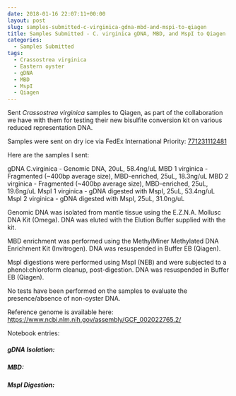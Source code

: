```yaml
---
date: 2018-01-16 22:07:11+00:00
layout: post
slug: samples-submitted-c-virginica-gdna-mbd-and-mspi-to-qiagen
title: Samples Submitted - C. virginica gDNA, MBD, and MspI to Qiagen
categories:
  - Samples Submitted
tags:
  - Crassostrea virginica
  - Eastern oyster
  - gDNA
  - MBD
  - MspI
  - Qiagen
---
```


Sent _Crassostrea virginica_ samples to Qiagen, as part of the collaboration we have with them for testing their new bisulfite conversion kit on various reduced representation DNA.

Samples were sent on dry ice via FedEx International Priority: [771231112481](https://www.fedex.com/apps/fedextrack/?action=track&tracknumbers=771231112481&clienttype=ivother)

Here are the samples I sent:

gDNA C.virginica - Genomic DNA, 20uL, 58.4ng/uL
MBD 1 virginica - Fragmented (~400bp average size), MBD-enriched, 25uL, 18.3ng/uL
MBD 2 virginica - Fragmented (~400bp average size), MBD-enriched, 25uL, 19.6ng/uL
MspI 1  virginica - gDNA digested with MspI, 25uL, 53.4ng/uL
MspI 2 virginica - gDNA digested with MspI, 25uL, 31.0ng/uL

Genomic DNA was isolated from mantle tissue using the E.Z.N.A. Mollusc DNA Kit (Omega). DNA was eluted with the Elution Buffer supplied with the kit.

MBD enrichment was performed using the MethylMiner Methylated DNA Enrichment Kit (Invitrogen). DNA was resuspended in Buffer EB (Qiagen).

MspI digestions were performed using MspI (NEB) and were subjected to a phenol:chloroform cleanup, post-digestion. DNA was resuspended in Buffer EB (Qiagen).

No tests have been performed on the samples to evaluate the presence/absence of non-oyster DNA.

Reference genome is available here: [https://www.ncbi.nlm.nih.gov/assembly/GCF_002022765.2/](https://www.ncbi.nlm.nih.gov/assembly/GCF_002022765.2/)

Notebook entries:



##### gDNA Isolation:






##### MBD:






##### MspI Digestion:



